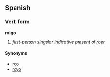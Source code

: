 ==Spanish==
===Verb form===
'''roigo'''

# ''first-person singular indicative present of [[roer]]''

====Synonyms====
*[[roo]]
*[[royo]]